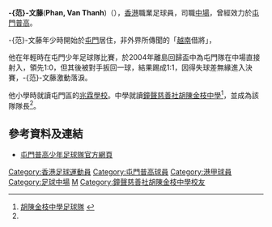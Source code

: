 '''-{范}-文藤'''('''Phan, Van Thanh''')（{{bd|1991年|11月24日}}），[[香港|香港]]職業足球員，司職[[中場|中場]]，曾經效力於[[屯門普高|屯門普高]]。

-{范}-文藤年少時開始於[[屯門|屯門]]居住，非外界所傳聞的「[[越南|越南]]借將」，

他在年輕時在屯門少年足球隊比賽，於2004年離島回歸盃中為屯門隊在中場直接射入，領先1:0，但其後被對手扳回一球，結果踢成1:1，因得失球差無緣進入決賽，-{范}-文藤激動落淚。

他小學時就讀屯門區的[[香港路德會增城兆霖學校|兆霖學校]]。中學就讀[[鐘聲慈善社胡陳金枝中學|鐘聲慈善社胡陳金枝中學]]<ref name="csbs">[http://www.csbs.edu.hk/modules/news/article.php?storyid=210 胡陳金枝中學足球隊] {{webarchive|url=https://web.archive.org/web/20080501014100/http://www.csbs.edu.hk/modules/news/article.php?storyid=210 |date=2008-05-01 }}</ref>，並成為該隊隊長<ref name="csbs"/>。

==參考資料及連結==
{{reflist}}
*[https://web.archive.org/web/20090823082500/http://www.progoal.com.hk/ 屯門普高少年足球隊官方網頁]

{{DEFAULTSORT:Fan范}}
[[Category:香港足球運動員|Category:香港足球運動員]]
[[Category:屯門普高球員|Category:屯門普高球員]]
[[Category:港甲球員|Category:港甲球員]]
[[Category:足球中場|Category:足球中場]]
[[Category:范姓|M]]
[[Category:鐘聲慈善社胡陳金枝中學校友|Category:鐘聲慈善社胡陳金枝中學校友]]